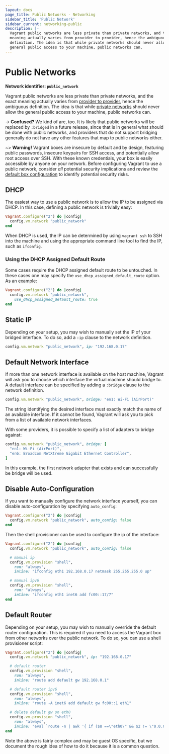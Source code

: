 ```yaml
---
layout: docs
page_title: Public Networks - Networking
sidebar_title: 'Public Network'
sidebar_current: networking-public
description: |-
  Vagrant public networks are less private than private networks, and the exact
  meaning actually varies from provider to provider, hence the ambiguous
  definition. The idea is that while private networks should never allow the
  general public access to your machine, public networks can.
---
```


# Public Networks

**Network identifier: `public_network`**

Vagrant public networks are less private than private networks, and the exact
meaning actually varies from [provider to provider](/docs/providers/),
hence the ambiguous definition. The idea is that while
[private networks](/docs/networking/private_network.html) should never allow the
general public access to your machine, public networks can.

-> **Confused?** We kind of are, too. It is likely that public
networks will be replaced by `:bridged` in a future release, since
that is in general what should be done with public networks, and providers
that do not support bridging generally do not have any other features that map
to public networks either.

~> **Warning!** Vagrant boxes are insecure by default
and by design, featuring public passwords, insecure keypairs
for SSH access, and potentially allow root access over SSH. With
these known credentials, your box is easily accessible by anyone on
your network. Before configuring Vagrant to use a public network,
consider _all_ potential security implications
and review the [default box configuration](/docs/boxes/base.html) to identify potential security risks.

## DHCP

The easiest way to use a public network is to allow the IP to be assigned
via DHCP. In this case, defining a public network is trivially easy:

```ruby
Vagrant.configure("2") do |config|
  config.vm.network "public_network"
end
```

When DHCP is used, the IP can be determined by using `vagrant ssh` to
SSH into the machine and using the appropriate command line tool to find
the IP, such as `ifconfig`.

### Using the DHCP Assigned Default Route

Some cases require the DHCP assigned default route to be untouched. In these cases one
may specify the `use_dhcp_assigned_default_route` option. As an example:

```ruby
Vagrant.configure("2") do |config|
  config.vm.network "public_network",
    use_dhcp_assigned_default_route: true
end
```

## Static IP

Depending on your setup, you may wish to manually set the IP of your
bridged interface. To do so, add a `:ip` clause to the network definition.

```ruby
config.vm.network "public_network", ip: "192.168.0.17"
```

## Default Network Interface

If more than one network interface is available on the host machine, Vagrant will
ask you to choose which interface the virtual machine should bridge to. A default
interface can be specified by adding a `:bridge` clause to the network definition.

```ruby
config.vm.network "public_network", bridge: "en1: Wi-Fi (AirPort)"
```

The string identifying the desired interface must exactly match the name of an
available interface. If it cannot be found, Vagrant will ask you to pick
from a list of available network interfaces.

With some providers, it is possible to specify a list of adapters to bridge
against:

```ruby
config.vm.network "public_network", bridge: [
  "en1: Wi-Fi (AirPort)",
  "en6: Broadcom NetXtreme Gigabit Ethernet Controller",
]
```

In this example, the first network adapter that exists and can successfully be
bridge will be used.

## Disable Auto-Configuration

If you want to manually configure the network interface yourself, you
can disable auto-configuration by specifying `auto_config`:

```ruby
Vagrant.configure("2") do |config|
  config.vm.network "public_network", auto_config: false
end
```

Then the shell provisioner can be used to configure the ip of the interface:

```ruby
Vagrant.configure("2") do |config|
  config.vm.network "public_network", auto_config: false

  # manual ip
  config.vm.provision "shell",
    run: "always",
    inline: "ifconfig eth1 192.168.0.17 netmask 255.255.255.0 up"

  # manual ipv6
  config.vm.provision "shell",
    run: "always",
    inline: "ifconfig eth1 inet6 add fc00::17/7"
end
```

## Default Router

Depending on your setup, you may wish to manually override the default
router configuration. This is required if you need to access the Vagrant box from
other networks over the public network. To do so, you can use a shell
provisioner script:

```ruby
Vagrant.configure("2") do |config|
  config.vm.network "public_network", ip: "192.168.0.17"

  # default router
  config.vm.provision "shell",
    run: "always",
    inline: "route add default gw 192.168.0.1"

  # default router ipv6
  config.vm.provision "shell",
    run: "always",
    inline: "route -A inet6 add default gw fc00::1 eth1"

  # delete default gw on eth0
  config.vm.provision "shell",
    run: "always",
    inline: "eval `route -n | awk '{ if ($8 ==\"eth0\" && $2 != \"0.0.0.0\") print \"route del default gw \" $2; }'`"
end
```

Note the above is fairly complex and may be guest OS specific, but we
document the rough idea of how to do it because it is a common question.
